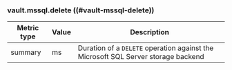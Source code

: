 ### vault.mssql.delete ((#vault-mssql-delete))

Metric type | Value | Description
----------- | ----- | -----------
summary     | ms    | Duration of a `DELETE` operation against the Microsoft SQL Server storage backend